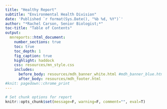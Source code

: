 ```yaml
---
title: "Healthy Report"
subtitle: "Environmental Health Division"
date: 'Published `r format(Sys.Date(), "%b %d, %Y")`'
author: "*Rachel Carson, Senior Biologist;*"
toc-title: "Table of Contents"
output:
  mnreports::html_document:
    number_sections: true
    toc: true
    toc_depth: 1 
    fig_caption: true
    highlight: haddock 
    css: resources/mn_style.css
    includes:
      before_body: resources/mdh_banner_white.html #mdh_banner_blue.html
      after_body: resources/mdh_footer.html
#knit: pagedown::chrome_print 
---
```



```r
# Set chunk options for report
knitr::opts_chunk$set(message=F, warning=F, comment="", eval=T)
```

